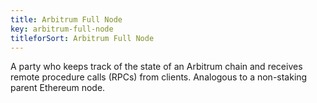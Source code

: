 ```yaml
---
title: Arbitrum Full Node
key: arbitrum-full-node
titleforSort: Arbitrum Full Node
---
```


A party who keeps track of the state of an Arbitrum chain and receives remote procedure calls (RPCs) from clients. Analogous to a non-staking parent Ethereum node.

